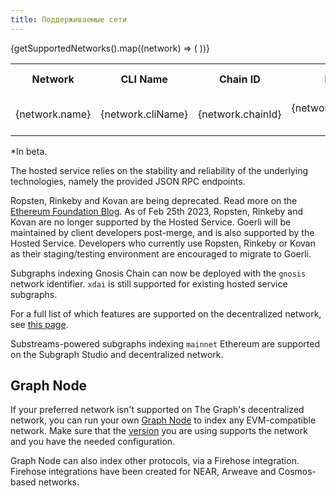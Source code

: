 ```yaml
---
title: Поддерживаемые сети
---
```



<Table>
  <tr>
    <th>Network</th>
    <th>CLI Name</th>
    <th align="center">Chain ID</th>
    <th align="center">Hosted Service</th>
    <th align="center">Subgraph Studio</th>
    <th align="center">Decentralized Network</th>
    <th align="center">Substreams Support</th>
  </tr>
  {getSupportedNetworks().map((network) => (
    <tr key={network.cliName}>
      <td>{network.name}</td>
      <td>
        <CodeInline>{network.cliName}</CodeInline>
      </td>
      <td align="center">{network.chainId}</td>
      <td align="center">{network.supportedOnHosted ? '✓' : null}</td>
      <td align="center">{network.supportedOnStudio ? '✓' : null}</td>
      <td align="center">{network.supportedOnNetwork ? `✓${network.isBeta ? '*' : ''}` : null}</td>
      <td align="center">{network.substreams ? '✓' : null}</td>
    </tr>
  ))}
</Table>

\*In beta.

The hosted service relies on the stability and reliability of the underlying technologies, namely the provided JSON RPC endpoints.

Ropsten, Rinkeby and Kovan are being deprecated. Read more on the [Ethereum Foundation Blog](https://blog.ethereum.org/2022/06/21/testnet-deprecation). As of Feb 25th 2023, Ropsten, Rinkeby and Kovan are no longer supported by the Hosted Service. Goerli will be maintained by client developers post-merge, and is also supported by the Hosted Service. Developers who currently use Ropsten, Rinkeby or Kovan as their staging/testing environment are encouraged to migrate to Goerli.

Subgraphs indexing Gnosis Chain can now be deployed with the `gnosis` network identifier. `xdai` is still supported for existing hosted service subgraphs.

For a full list of which features are supported on the decentralized network, see [this page](https://github.com/graphprotocol/indexer/blob/main/docs/feature-support-matrix.md).

Substreams-powered subgraphs indexing `mainnet` Ethereum are supported on the Subgraph Studio and decentralized network.

## Graph Node

If your preferred network isn't supported on The Graph's decentralized network, you can run your own [Graph Node](https://github.com/graphprotocol/graph-node) to index any EVM-compatible network. Make sure that the [version](https://github.com/graphprotocol/graph-node/releases) you are using supports the network and you have the needed configuration.

Graph Node can also index other protocols, via a Firehose integration. Firehose integrations have been created for NEAR, Arweave and Cosmos-based networks.
